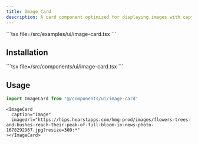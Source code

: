 ```yaml
---
title: Image Card
description: A card component optimized for displaying images with captions.
---
```


<ComponentPreview component="image-card">
  ```tsx file=<rootDir>/src/examples/ui/image-card.tsx
  ```
</ComponentPreview>

## Installation

<Installation component="image-card">
  ```tsx file=<rootDir>/src/components/ui/image-card.tsx
  ```
</Installation>

## Usage

```ts
import ImageCard from '@/components/ui/image-card'
```

```tsx
<ImageCard
  caption="Image"
  imageUrl="https://hips.hearstapps.com/hmg-prod/images/flowers-trees-and-bushes-reach-their-peak-of-full-bloom-in-news-photo-1678292967.jpg?resize=300:*"
></ImageCard>
```
